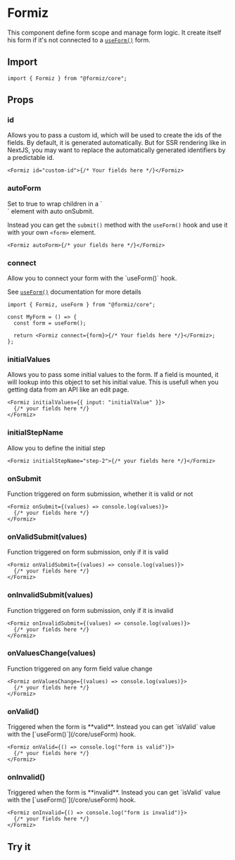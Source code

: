 
# Formiz

This component define form scope and manage form logic. It create itself his form if it's not connected to a [`useForm()`](/core/useForm) form.

## Import

```tsx
import { Formiz } from "@formiz/core";
```

## Props

### id

<Type type="string" />
Allows you to pass a custom id, which will be used to create the ids of the fields. By default,
it is generated automatically. But for SSR rendering like in NextJS, you may want
to replace the automatically generated identifiers by a predictable id.

```tsx
<Formiz id="custom-id">{/* Your fields here */}</Formiz>
```

### autoForm

<Type type='boolean | "form" | "step"'/>
Set to true to wrap children in a `<form>` element with auto onSubmit.

<Callout type="info">Instead you can get the `submit()` method with the `useForm()` hook and use it with your own `<form>` element.</Callout>

```tsx
<Formiz autoForm>{/* your fields here */}</Formiz>
```

### connect

<Type type="Form" />
Allow you to connect your form with the `useForm()` hook.

See [`useForm()`](/core/useForm) documentation for more details

```tsx
import { Formiz, useForm } from "@formiz/core";

const MyForm = () => {
  const form = useForm();

  return <Formiz connect={form}>{/* Your fields here */}</Formiz>;
};
```

### initialValues

<Type type="Values" />
Allows you to pass some initial values to the form. If a field is mounted, it will
lookup into this object to set his initial value. This is usefull when you getting
data from an API like an edit page.

```tsx
<Formiz initialValues={{ input: "initialValue" }}>
  {/* your fields here */}
</Formiz>
```

### initialStepName

<Type type="string" />
Allow you to define the initial step

```tsx
<Formiz initialStepName="step-2">{/* your fields here */}</Formiz>
```

### onSubmit

<Type type="(values: Values) => void" />
Function triggered on form submission, whether it is valid or not

```tsx
<Formiz onSubmit={(values) => console.log(values)}>
  {/* your fields here */}
</Formiz>
```

### onValidSubmit(values)

<Type type="(values: Values) => void" />
Function triggered on form submission, only if it is valid

```tsx
<Formiz onValidSubmit={(values) => console.log(values)}>
  {/* your fields here */}
</Formiz>
```

### onInvalidSubmit(values)

<Type type="(values: Values) => void" />
Function triggered on form submission, only if it is invalid

```tsx
<Formiz onInvalidSubmit={(values) => console.log(values)}>
  {/* your fields here */}
</Formiz>
```

### onValuesChange(values)

<Type type="(values: Values) => void" />
Function triggered on any form field value change

```tsx
<Formiz onValuesChange={(values) => console.log(values)}>
  {/* your fields here */}
</Formiz>
```

### onValid()

<Type type="() => void" />
Triggered when the form is **valid**.

<Callout type="info">
  Instead you can get `isValid` value with the [`useForm()`](/core/useForm)
  hook.
</Callout>

```tsx
<Formiz onValid={() => console.log("form is valid")}>
  {/* your fields here */}
</Formiz>
```

### onInvalid()

<Type type="() => void" />
Triggered when the form is **invalid**.

<Callout type="info">
  Instead you can get `isValid` value with the [`useForm()`](/core/useForm)
  hook.
</Callout>

```tsx
<Formiz onInvalid={() => console.log("form is invalid")}>
  {/* your fields here */}
</Formiz>
```

## Try it

<CodeEditor files={formizFiles} />
